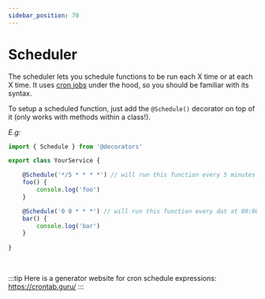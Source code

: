 ```yaml
---
sidebar_position: 70
---
```


# Scheduler

The scheduler lets you schedule functions to be run each X time or at each X time.
It uses [cron jobs](https://ostechnix.com/a-beginners-guide-to-cron-jobs/) under the hood, so you should be familiar with its syntax.

To setup a scheduled function, just add the `@Schedule()` decorator on top of it (only works with methods within a class!).

*E.g:*

```ts
import { Schedule } from '@decorators'

export class YourService {

    @Schedule('*/5 * * * *') // will run this function every 5 minutes
    foo() {
        console.log('foo')
    }

    @Schedule('0 0 * * *') // will run this function every dat at 00:00
    bar() {
        console.log('bar')
    }
    
}
```
<br />

:::tip
Here is a generator website for cron schedule expressions: https://crontab.guru/
:::